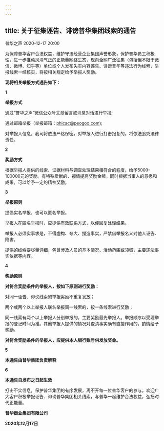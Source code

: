 ```yaml
---
---
---
```

title: 关于征集诬告、诽谤普华集团线索的通告
---

普华之声 2020-12-17 20:00

为保障普华客户合法权益，维护守法经营企业集团声誉形象，保护普华员工积极性，进一步推动风清气正的正能量网络生态，现向全网广泛征集（包括但不限于微信、微博、知乎等）单位或个人发布失实内容诬告、诽谤普华等违法行为线索，举报线索一经核实，将按相关规定给予举报人奖励。

**现将相关举报方式通告如下：**

**1**

**举报方式**

通过“普华之声”微信公众号文章留言或消息对话进行举报;

通过邮箱举报（举报邮箱：phicac@peogoo.com);

对举报人信息，我司将依法严格保密。对举报人进行打击报复的，将依法追究法律责任。

**2**

**奖励方式**

根据举报人提供的线索、证据材料与调查处理结果相符合的程度，给予5000-100000元的奖励。有特殊贡献的，视情提高奖励金额。同时根据当事人的意愿和成果，可以给予一定的精神奖励。

**3**

**举报原则**

提倡实名举报，也可以匿名举报。

举报人在匿名举报时，应提供有效联系方式，以便回复处理结果。

举报人必须实事求是，不得虚构、夸大、捏造事实，严禁借举报名义对他人诬告、陷害。

提供的线索要尽量详细，包含涉及人员的基本情况、活动范围或领域，主要违法事实依据等内容。

**4**

**奖励原则**

**对符合奖励条件的举报人，按如下原则进行奖励：**

对同一诬告、诽谤线索的举报奖励不重复发放；

两个或两个以上举报人联名举报同一线索的，按一条线索进行奖励；

同一线索有两个以上举报人分别举报的，主要奖励最先举报人。举报顺序以受理举报的登记时间为准。其他举报人提供的情况对查清事实确有直接作用的，酌情给予奖励。

**对符合奖励条件的举报人，应提供本人银行账号供发放奖金。**

**5**

**本通告由普华集团负责解释**

**6**

**本通告自发布之日起生效**

打击不实信息，保护普华集团的有序发展，离不开每一位普华客户的参与。欢迎广大客户积极举报诬告、诽谤普华集团相关线索，与普华一起维护合法权益，弘扬时代正能量。

**普华商业集团有限公司**

**2020年12月17日**